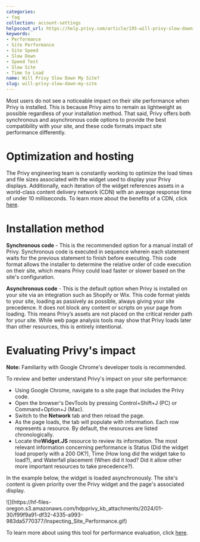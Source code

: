 ```yaml
---
categories:
- faq
collection: account-settings
helpscout_url: https://help.privy.com/article/195-will-privy-slow-down-my-site
keywords:
- Performance
- Site Performance
- Site Speed
- Slow Down
- Speed Test
- Slow Site
- Time to Load
name: Will Privy Slow Down My Site?
slug: will-privy-slow-down-my-site
---
```

Most users do not see a noticeable impact on their site performance when Privy
is installed. This is because Privy aims to remain as lightweight as possible
regardless of your installation method. That said, Privy offers both
synchronous and asynchronous code options to provide the best compatibility
with your site, and these code formats impact site performance differently.

# Optimization and hosting

The Privy engineering team is constantly working to optimize the load times
and file sizes associated with the widget used to display your Privy displays.
Additionally, each iteration of the widget references assets in a world-class
content delivery network (CDN) with an average response time of under 10
milliseconds. To learn more about the benefits of a CDN, click
[here](https://www.cloudflare.com/learning/cdn/performance/).

# Installation method

**Synchronous code** \- This is the recommended option for a manual install of
Privy. Synchronous code is executed in sequence wherein each statement waits
for the previous statement to finish before executing. This code format allows
the installer to determine the relative order of code execution on their site,
which means Privy could load faster or slower based on the site's
configuration.

**Asynchronous code** \- This is the default option when Privy is installed on
your site via an integration such as Shopify or Wix. This code format yields
to your site, loading as passively as possible, always giving your site
precedence. It does not block any content or scripts on your page from
loading. This means Privy’s assets are not placed on the critical render path
for your site. While web page analysis tools may show that Privy loads later
than other resources, this is entirely intentional.

# Evaluating Privy's impact

**Note:** Familiarity with Google Chrome's developer tools is recommended.

To review and better understand Privy's impact on your site performance:

  * Using Google Chrome, navigate to a site page that includes the Privy code. 
  * Open the browser's DevTools by pressing Control+Shift+J (PC) or Command+Option+J (Mac). 
  * Switch to the **Network** tab and then reload the page. 
  * As the page loads, the tab will populate with information. Each row represents a resource. By default, the resources are listed chronologically. 
  * Locate the**Widget.JS** resource to review its information. The most relevant information concerning performance is Status (Did the widget load properly with a 200 OK?), Time (How long did the widget take to load?), and Waterfall placement (When did it load? Did it allow other more important resources to take precedence?). 

In the example below, the widget is loaded asynchronously. The site's content
is given priority over the Privy widget and the page's associated display.

![](https://hf-files-
oregon.s3.amazonaws.com/hdpprivy_kb_attachments/2024/01-30/f99f9a91-df32-4335-a993-983da5770377/Inspecting_Site_Performance.gif)

To learn more about using this tool for performance evaluation, click
[here](https://developers.google.com/web/tools/chrome-devtools/network).

